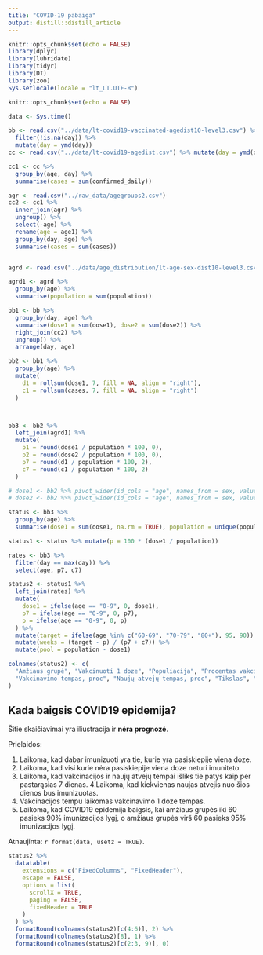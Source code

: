 ```yaml
---
title: "COVID-19 pabaiga"
output: distill::distill_article
---
```


```r
knitr::opts_chunk$set(echo = FALSE)
library(dplyr)
library(lubridate)
library(tidyr)
library(DT)
library(zoo)
Sys.setlocale(locale = "lt_LT.UTF-8")
```

```r
knitr::opts_chunk$set(echo = FALSE)
```

```r
data <- Sys.time()
```


```r
bb <- read.csv("../data/lt-covid19-vaccinated-agedist10-level3.csv") %>%
  filter(!is.na(day)) %>%
  mutate(day = ymd(day))
cc <- read.csv("../data/lt-covid19-agedist.csv") %>% mutate(day = ymd(day))

cc1 <- cc %>%
  group_by(age, day) %>%
  summarise(cases = sum(confirmed_daily))

agr <- read.csv("../raw_data/agegroups2.csv")
cc2 <- cc1 %>%
  inner_join(agr) %>%
  ungroup() %>%
  select(-age) %>%
  rename(age = age1) %>%
  group_by(day, age) %>%
  summarise(cases = sum(cases))


agrd <- read.csv("../data/age_distribution/lt-age-sex-dist10-level3.csv")

agrd1 <- agrd %>%
  group_by(age) %>%
  summarise(population = sum(population))

bb1 <- bb %>%
  group_by(day, age) %>%
  summarise(dose1 = sum(dose1), dose2 = sum(dose2)) %>%
  right_join(cc2) %>%
  ungroup() %>%
  arrange(day, age)

bb2 <- bb1 %>%
  group_by(age) %>%
  mutate(
    d1 = rollsum(dose1, 7, fill = NA, align = "right"),
    c1 = rollsum(cases, 7, fill = NA, align = "right")
  )



bb3 <- bb2 %>%
  left_join(agrd1) %>%
  mutate(
    p1 = round(dose1 / population * 100, 0),
    p2 = round(dose2 / population * 100, 0),
    p7 = round(d1 / population * 100, 2),
    c7 = round(c1 / population * 100, 2)
  )

# dose1 <- bb2 %>% pivot_wider(id_cols = "age", names_from = sex, values_from = "p1")
# dose2 <- bb2 %>% pivot_wider(id_cols = "age", names_from = sex, values_from = "p2")

status <- bb3 %>%
  group_by(age) %>%
  summarise(dose1 = sum(dose1, na.rm = TRUE), population = unique(population))

status1 <- status %>% mutate(p = 100 * (dose1 / population))

rates <- bb3 %>%
  filter(day == max(day)) %>%
  select(age, p7, c7)

status2 <- status1 %>%
  left_join(rates) %>%
  mutate(
    dose1 = ifelse(age == "0-9", 0, dose1),
    p7 = ifelse(age == "0-9", 0, p7),
    p = ifelse(age == "0-9", 0, p)
  ) %>%
  mutate(target = ifelse(age %in% c("60-69", "70-79", "80+"), 95, 90)) %>%
  mutate(weeks = (target - p) / (p7 + c7)) %>%
  mutate(pool = population - dose1)

colnames(status2) <- c(
  "Amžiaus grupė", "Vakcinuoti 1 doze", "Populiacija", "Procentas vakcinuotų 1 doze",
  "Vakcinavimo tempas, proc", "Naujų atvejų tempas, proc", "Tikslas", "Kiek liko savaičių", "Liko imunizuoti"
)
```



## Kada baigsis COVID19 epidemija?

Šitie skaičiavimai yra iliustracija ir **nėra prognozė**.

Prielaidos:

  1. Laikoma, kad dabar imunizuoti yra tie, kurie yra pasiskiepije viena doze.
  2. Laikoma, kad visi kurie nėra pasiskiepije viena doze neturi imuniteto. 
  3. Laikoma, kad vakcinacijos ir naujų atvejų tempai išliks tie patys kaip per pastarąsias 7 dienas.
  4.Laikoma, kad kiekvienas naujas atvejis nuo šios dienos bus imunizuotas.
  5. Vakcinacijos tempu laikomas vakcinavimo 1 doze tempas.
  6. Laikoma, kad COVID19 epidemija baigsis, kai amžiaus grupės iki 60 pasieks 90% imunizacijos lygį, o amžiaus grupės virš 60 pasieks 95% imunizacijos lygį.


Atnaujinta: `r format(data, usetz = TRUE)`. 

```r

status2 %>%
  datatable(
    extensions = c("FixedColumns", "FixedHeader"),
    escape = FALSE,
    options = list(
      scrollX = TRUE,
      paging = FALSE,
      fixedHeader = TRUE
    )
  ) %>%
  formatRound(colnames(status2)[c(4:6)], 2) %>%
  formatRound(colnames(status2)[8], 1) %>%
  formatRound(colnames(status2)[c(2:3, 9)], 0)
```
